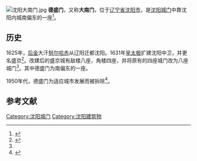 [[File:沈阳大南门.jpg|thumb]]
'''德盛门'''，又称'''大南门'''，位于[[辽宁省|辽宁省]][[沈阳市|沈阳市]]，是[[沈阳城门|沈阳城门]]中靠沈阳内城南偏东的一座<ref name="沈阳城门">{{cite news| url=http://chinaneast.xinhuanet.com/dbtk/2009-08/03/content_17279489.htm| title=皇太极改建沈阳城为啥没满族味| work=《辽沈晚报》| date=2009-08-03| language=}}{{dead link|date=2017年12月 |bot=InternetArchiveBot |fix-attempted=yes }}</ref>。

==历史==
1625年，[[后金|后金]]大汗[[努尔哈赤|努尔哈赤]]从辽阳迁都沈阳。1631年[[皇太极|皇太极]]扩建沈阳中卫，并更名盛京<ref name="沈阳城门2">{{cite news| url=http://chinaneast.xinhuanet.com/dbtk/2009-08/03/content_17279489.htm| title=清初“陪都”盛京的“城市文脉”| work=《沈阳日报》| date=2013-06-24| language=}}{{dead link|date=2017年12月 |bot=InternetArchiveBot |fix-attempted=yes }}</ref>。改建后的盛京城有敌楼八座，角楼四座，并将原有的四座城门改为八座城门<ref name="沈阳城门2"></ref>。其中德盛门为南偏东的一座。

1950年代，德盛门为适应城市发展而被拆除<ref name="沈阳城门3">{{cite news | url=http://liaoning.nen.com.cn/liaoning/477/3340977.shtml | title=沈阳拟重修古城墙上城门 仅存俩城门也是"假"的 | work=《辽沈晚报》 | date=2009-08-27 | author=寇德印 | accessdate=2013-12-22 | archive-date=2013-12-24 | archive-url=https://web.archive.org/web/20131224103009/http://liaoning.nen.com.cn/liaoning/477/3340977.shtml | dead-url=no }}</ref>。

==参考文献==
{{reflist}}


{{沈阳城门}}

[[Category:沈阳城门|Category:沈阳城门]]
[[Category:沈阳建筑物|Category:沈阳建筑物]]